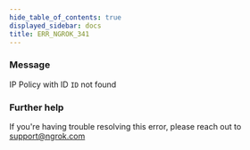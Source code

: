 ```yaml
---
hide_table_of_contents: true
displayed_sidebar: docs
title: ERR_NGROK_341
---
```


### Message

IP Policy with ID `ID` not found

### Further help

If you're having trouble resolving this error, please reach out to [support@ngrok.com](mailto:support@ngrok.com?subject=Help%20with%20ERR_NGROK_341)
